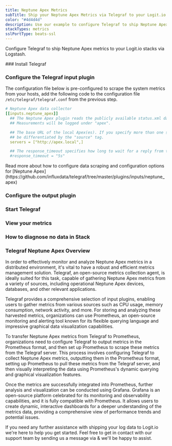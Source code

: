 ```yaml
---
title: Neptune Apex Metrics
subTitle: Ship your Neptune Apex Metrics via Telegraf to your Logit.io Stack
color: "#4d4d4d"
description: Use our example to configure Telegraf to ship Neptune Apex metrics to Logit.io. Configure Telegraf to send Neptune Apex metrics to Logstash or Elastic.
stackTypes: metrics
sslPortType: beats-ssl
---
```


Configure Telegraf to ship Neptune Apex metrics to your Logit.io stacks via Logstash.

<Steps>
  ### Install Telegraf

  <InstallTelegraf />

  ### Configure the Telegraf input plugin

  The configuration file below is pre-configured to scrape the system metrics from your hosts, add the following code to the configuration file `/etc/telegraf/telegraf.conf` from the previous step.

  ```yaml copy
  # Neptune Apex data collector
  [[inputs.neptune_apex]]
    ## The Neptune Apex plugin reads the publicly available status.xml data from a local Apex.
    ## Measurements will be logged under "apex".

    ## The base URL of the local Apex(es). If you specify more than one server, they will
    ## be differentiated by the "source" tag.
    servers = ["http://apex.local",]

    ## The response_timeout specifies how long to wait for a reply from the Apex.
    #response_timeout = "5s"
  ```

  <Callout type="info">
    Read more about how to configure data scraping and configuration options for [Neptune Apex](https://github.com/influxdata/telegraf/tree/master/plugins/inputs/neptune_apex)
  </Callout>

  ### Configure the output plugin

  <TelegrafOutputPlugin />

  ### Start Telegraf

  <StartTelegraf />

  ### View your metrics
  <LaunchStack source="Neptune_Apex_Metrics_via_Telegraf" utmMedium="metrics" utmCampaign="telegraf-NeptuneApex-metrics" />

  ### How to diagnose no data in Stack

  <DiagnoseNoData />

</Steps>

### Telegraf Neptune Apex Overview

In order to effectively monitor and analyze Neptune Apex metrics in a distributed environment, it's vital to have a robust 
and efficient metrics management solution. Telegraf, an open-source metrics collection agent, is ideally suited for this task, 
capable of gathering Neptune Apex metrics from a variety of sources, including operational Neptune Apex devices, databases, 
and other relevant applications.

Telegraf provides a comprehensive selection of input plugins, enabling users to gather metrics from various sources such as 
CPU usage, memory consumption, network activity, and more. For storing and analyzing these harvested metrics, organizations 
can use Prometheus, an open-source monitoring and alerting tool known for its flexible querying language and impressive 
graphical data visualization capabilities.

To transfer Neptune Apex metrics from Telegraf to Prometheus, organizations need to configure Telegraf to output metrics 
in the Prometheus format, and then set up Prometheus to scrape these metrics from the Telegraf server. This process 
involves configuring Telegraf to collect Neptune Apex metrics, outputting them in the Prometheus format, setting up 
Prometheus to pull these metrics from the Telegraf server, and then visually interpreting the data using Prometheus's 
dynamic querying and graphical visualization features.

Once the metrics are successfully integrated into Prometheus, further analysis and visualization can be conducted using Grafana. 
Grafana is an open-source platform celebrated for its monitoring and observability capabilities, and it is fully compatible 
with Prometheus. It allows users to create dynamic, interactive dashboards for a deeper understanding of the metrics data, 
providing a comprehensive view of performance trends and potential issues.

If you need any further assistance with shipping your log data to Logit.io we're here to help you get started. 
Feel free to get in contact with our support team by sending us a message via <IntercomButton text="live chat" /> 
& we'll be happy to assist.
